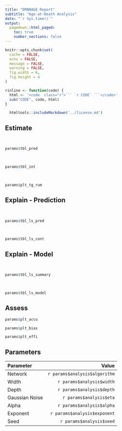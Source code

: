```yaml
---
title: "DRNNAGE Report"
subtitle: "Age-at-Death Analysis"
date: "`r Sys.time()`"
output: 
  pagedown::html_paged:
    toc: true
    number_sections: false
---
```


```r

knitr::opts_chunk$set(
  cache = FALSE,
  echo = FALSE,
  message = FALSE,
  warning = FALSE,
  fig.width = 6,
  fig.height = 4
)

rinline <- function(code) {
  html <- '<code  class="r">``` `r CODE` ```</code>'
  sub("CODE", code, html)
}

```

```r
  htmltools::includeMarkdown('../license.md')
```

## Estimate {.page-break-before}
<br>
```r
params$tbl_pred
```
<br>  
```r
params$tbl_int
```
<br>
```r
params$plt_tg_rum
```

## Explain - Prediction {.page-break-before}
<br>
```r
params$tbl_ls_pred
```
<br>
```r
params$tbl_ls_cont
```
## Explain - Model {.page-break-before}
<br>
```r
params$tbl_ls_summary
```
<br>
```r
params$tbl_ls_model
```

## Assess {.page-break-before}
<!-- ## Prediction Accuracy Analysis -->
```r
params$plt_accu
```
<!-- ## Prediction Bias Analysis -->
```r
params$plt_bias
```
<!-- ## Efficiency Analysis -->
```r
params$plt_effi
```

## Parameters

| Parameter | Value |
| :--- | ---: |
|Network | `r params$analysis$algorithm`|
|Width | `r params$analysis$width`|
|Depth | `r params$analysis$depth`|
|Gaussian Noise | `r params$analysis$eta`|
|Alpha | `r params$analysis$alpha`|
|Exponent | `r params$analysis$exponent`|
|Seed | `r params$analysis$seed`|

